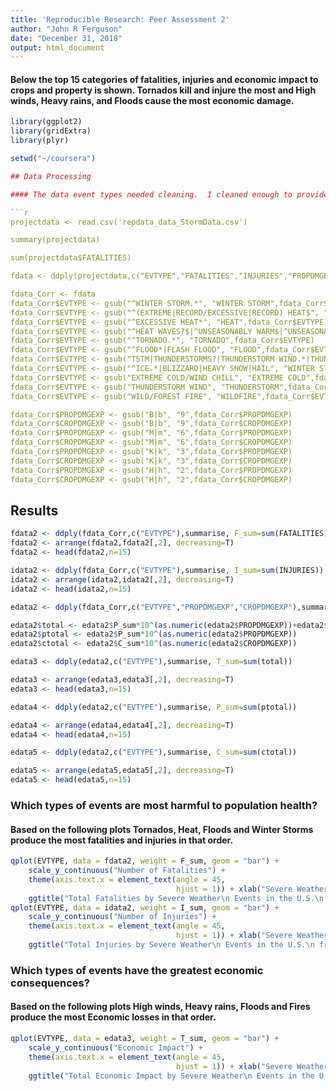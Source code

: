 ---
title: 'Reproducible Research: Peer Assessment 2'
author: "John R Ferguson"
date: "December 31, 2018"
output: html_document
---

#### Below the top 15 categories of fatalities, injuries and economic impact to crops and property is shown.  Tornados kill and injure the most and High winds, Heavy rains, and Floods cause the most economic damage.

```{r start}
library(ggplot2)
library(gridExtra)
library(plyr)

setwd("~/coursera")

## Data Processing

#### The data event types needed cleaning.  I cleaned enough to provide good visibility of the top fifteen event types for fatalities and injuries.  Bs, Ms, Ks and Hs had to be replaced with 9s, 6s, 3s, and 2s respectively to perferm economic calculations. The economic top fifteen was easy to aggregate.

```{r init}

projectdata <- read.csv('repdata_data_StormData.csv')

summary(projectdata)

sum(projectdata$FATALITIES)

fdata <- ddply(projectdata,c("EVTYPE","FATALITIES","INJURIES","PROPDMGEXP","CROPDMGEXP"),summarise, F_sum=sum(FATALITIES),I_sum=sum(INJURIES),P_sum=sum(PROPDMG),C_sum=sum(CROPDMG))

fdata_Corr <- fdata
fdata_Corr$EVTYPE <- gsub("^WINTER STORM.*", "WINTER STORM",fdata_Corr$EVTYPE)
fdata_Corr$EVTYPE <- gsub("^(EXTREME|RECORD/EXCESSIVE|RECORD) HEAT$", "EXCESSIVE HEAT",fdata_Corr$EVTYPE)
fdata_Corr$EVTYPE <- gsub("^EXCESSIVE HEAT*", "HEAT",fdata_Corr$EVTYPE)
fdata_Corr$EVTYPE <- gsub("^HEAT WAVES?$|^UNSEASONABLY WARM$|^UNSEASONABLY WARM AND DRY$|^WARM WEATHER$", "HEAT",fdata_Corr$EVTYPE)
fdata_Corr$EVTYPE <- gsub("^TORNADO.*", "TORNADO",fdata_Corr$EVTYPE)
fdata_Corr$EVTYPE <- gsub("^FLOOD*|FLASH FLOOD", "FLOOD",fdata_Corr$EVTYPE)
fdata_Corr$EVTYPE <- gsub("TSTM|THUNDERSTORMS?|THUNDERSTORM WIND.*|THUNDERSTORM.*", "THUNDERSTORM",fdata_Corr$EVTYPE)
fdata_Corr$EVTYPE <- gsub("^ICE.*|BLIZZARD|HEAVY SNOW|HAIL", "WINTER STORM",fdata_Corr$EVTYPE)
fdata_Corr$EVTYPE <- gsub("EXTREME COLD/WIND CHILL", "EXTREME COLD",fdata_Corr$EVTYPE)
fdata_Corr$EVTYPE <- gsub("THUNDERSTORM WIND", "THUNDERSTORM",fdata_Corr$EVTYPE)
fdata_Corr$EVTYPE <- gsub("WILD/FOREST FIRE", "WILDFIRE",fdata_Corr$EVTYPE)

fdata_Corr$PROPDMGEXP <- gsub("B|b", "9",fdata_Corr$PROPDMGEXP)
fdata_Corr$CROPDMGEXP <- gsub("B|b", "9",fdata_Corr$CROPDMGEXP)
fdata_Corr$PROPDMGEXP <- gsub("M|m", "6",fdata_Corr$PROPDMGEXP)
fdata_Corr$CROPDMGEXP <- gsub("M|m", "6",fdata_Corr$CROPDMGEXP)
fdata_Corr$PROPDMGEXP <- gsub("K|k", "3",fdata_Corr$PROPDMGEXP)
fdata_Corr$CROPDMGEXP <- gsub("K|k", "3",fdata_Corr$CROPDMGEXP)
fdata_Corr$PROPDMGEXP <- gsub("H|h", "2",fdata_Corr$PROPDMGEXP)
fdata_Corr$CROPDMGEXP <- gsub("H|h", "2",fdata_Corr$CROPDMGEXP)

```

## Results

```{r, echo=FALSE}
fdata2 <- ddply(fdata_Corr,c("EVTYPE"),summarise, F_sum=sum(FATALITIES))
fdata2 <- arrange(fdata2,fdata2[,2], decreasing=T)
fdata2 <- head(fdata2,n=15)

idata2 <- ddply(fdata_Corr,c("EVTYPE"),summarise, I_sum=sum(INJURIES))
idata2 <- arrange(idata2,idata2[,2], decreasing=T)
idata2 <- head(idata2,n=15)

edata2 <- ddply(fdata_Corr,c("EVTYPE","PROPDMGEXP","CROPDMGEXP"),summarise, P_sum=sum(P_sum),C_sum=sum(C_sum))

edata2$total <- edata2$P_sum*10^(as.numeric(edata2$PROPDMGEXP))+edata2$C_sum*10^(as.numeric(edata2$CROPDMGEXP))
edata2$ptotal <- edata2$P_sum*10^(as.numeric(edata2$PROPDMGEXP))
edata2$ctotal <- edata2$C_sum*10^(as.numeric(edata2$CROPDMGEXP))

edata3 <- ddply(edata2,c("EVTYPE"),summarise, T_sum=sum(total))

edata3 <- arrange(edata3,edata3[,2], decreasing=T)
edata3 <- head(edata3,n=15)

edata4 <- ddply(edata2,c("EVTYPE"),summarise, P_sum=sum(ptotal))

edata4 <- arrange(edata4,edata4[,2], decreasing=T)
edata4 <- head(edata4,n=15)

edata5 <- ddply(edata2,c("EVTYPE"),summarise, C_sum=sum(ctotal))

edata5 <- arrange(edata5,edata5[,2], decreasing=T)
edata5 <- head(edata5,n=15)
```

### Which types of events are most harmful to population health?

#### Based on the following plots Tornados, Heat, Floods and Winter Storms produce the most fatalities and injuries in that order.

```{r, echo=FALSE}
qplot(EVTYPE, data = fdata2, weight = F_sum, geom = "bar") + 
    scale_y_continuous("Number of Fatalities") + 
    theme(axis.text.x = element_text(angle = 45, 
                                     hjust = 1)) + xlab("Severe Weather Type") + 
    ggtitle("Total Fatalities by Severe Weather\n Events in the U.S.\n from 1995 - 2011")
qplot(EVTYPE, data = idata2, weight = I_sum, geom = "bar") + 
    scale_y_continuous("Number of Injuries") + 
    theme(axis.text.x = element_text(angle = 45, 
                                     hjust = 1)) + xlab("Severe Weather Type") + 
    ggtitle("Total Injuries by Severe Weather\n Events in the U.S.\n from 1995 - 2011")
```

### Which types of events have the greatest economic consequences?

#### Based on the following plots High winds, Heavy rains, Floods and Fires produce the most Economic losses in that order.


```{r, echo=FALSE}
qplot(EVTYPE, data = edata3, weight = T_sum, geom = "bar") + 
    scale_y_continuous("Economic Impact") + 
    theme(axis.text.x = element_text(angle = 45, 
                                     hjust = 1)) + xlab("Severe Weather Type") + 
    ggtitle("Total Economic Impact by Severe Weather\n Events in the U.S.\n from 1995 - 2011")
```


